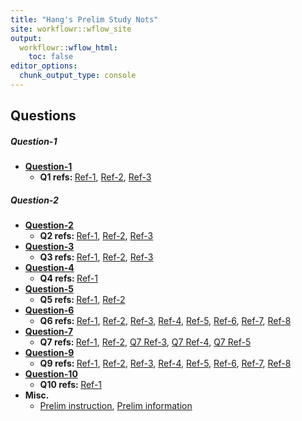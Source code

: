 ```yaml
---
title: "Hang's Prelim Study Nots"
site: workflowr::wflow_site
output:
  workflowr::wflow_html:
    toc: false
editor_options:
  chunk_output_type: console
---
```


## Questions

##### Question-1

- [**Question-1**](https://chenh19.github.io/prelim/GGSB_questions_2022/GGSB_Question_1/GGSB_Prelim_Question_1.pdf)
  - **Q1 refs: ** [Ref-1](https://chenh19.github.io/prelim/GGSB_questions_2022/GGSB_Question_1/Quesetion_1-Reference_1.pdf), 
                  [Ref-2](https://chenh19.github.io/prelim/GGSB_questions_2022/GGSB_Question_1/Quesetion_1-Reference_2.pdf), 
                  [Ref-3](https://chenh19.github.io/prelim/GGSB_questions_2022/GGSB_Question_1/Quesetion_1-Reference_3.pdf)


##### Question-2

- [**Question-2**](https://chenh19.github.io/prelim/GGSB_questions_2022/GGSB_Question_2/GGSB_Prelim_Question_2.pdf)
  - **Q2 refs: ** [Ref-1](https://chenh19.github.io/prelim/GGSB_questions_2022/GGSB_Question_2/Quesetion_2-Reference_1.pdf), 
                  [Ref-2](https://chenh19.github.io/prelim/GGSB_questions_2022/GGSB_Question_2/Quesetion_2-Reference_2.pdf), 
                  [Ref-3](https://chenh19.github.io/prelim/GGSB_questions_2022/GGSB_Question_2/Quesetion_2-Reference_3.pdf)

- [**Question-3**](https://chenh19.github.io/prelim/GGSB_questions_2022/GGSB_Question_3/GGSB_Prelim_Question_3.pdf)
  - **Q3 refs: ** [Ref-1](https://chenh19.github.io/prelim/GGSB_questions_2022/GGSB_Question_3/Quesetion_3-Reference_1.pdf), 
                  [Ref-2](https://chenh19.github.io/prelim/GGSB_questions_2022/GGSB_Question_3/Quesetion_3-Reference_2.pdf), 
                  [Ref-3](https://chenh19.github.io/prelim/GGSB_questions_2022/GGSB_Question_3/Quesetion_3-Reference_3.pdf)

- [**Question-4**](https://chenh19.github.io/prelim/GGSB_questions_2022/GGSB_Question_4/GGSB_Prelim_Question_4.pdf)
  - **Q4 refs: ** [Ref-1](https://chenh19.github.io/prelim/GGSB_questions_2022/GGSB_Question_4/Quesetion_4-Reference_1.pdf)

- [**Question-5**](https://chenh19.github.io/prelim/GGSB_questions_2022/GGSB_Question_5/GGSB_Prelim_Question_5.pdf)
  - **Q5 refs: ** [Ref-1](https://chenh19.github.io/prelim/GGSB_questions_2022/GGSB_Question_5/Quesetion_5-Reference_1.pdf), 
                  [Ref-2](https://chenh19.github.io/prelim/GGSB_questions_2022/GGSB_Question_5/Quesetion_5-Reference_2.pdf)

- [**Question-6**](https://chenh19.github.io/prelim/GGSB_questions_2022/GGSB_Question_6/GGSB_Prelim_Question_6.pdf)
  - **Q6 refs: ** [Ref-1](https://chenh19.github.io/prelim/GGSB_questions_2022/GGSB_Question_6/Quesetion_6-Reference_1.pdf), 
                  [Ref-2](https://chenh19.github.io/prelim/GGSB_questions_2022/GGSB_Question_6/Quesetion_6-Reference_2.pdf), 
                  [Ref-3](https://chenh19.github.io/prelim/GGSB_questions_2022/GGSB_Question_6/Quesetion_6-Reference_3.pdf), 
                  [Ref-4](https://chenh19.github.io/prelim/GGSB_questions_2022/GGSB_Question_6/Quesetion_6-Reference_4.pdf), 
                  [Ref-5](https://chenh19.github.io/prelim/GGSB_questions_2022/GGSB_Question_6/Quesetion_6-Reference_5.pdf), 
                  [Ref-6](https://chenh19.github.io/prelim/GGSB_questions_2022/GGSB_Question_6/Quesetion_6-Reference_6.pdf), 
                  [Ref-7](https://chenh19.github.io/prelim/GGSB_questions_2022/GGSB_Question_6/Quesetion_6-Reference_7.pdf), 
                  [Ref-8](https://chenh19.github.io/prelim/GGSB_questions_2022/GGSB_Question_6/Quesetion_6-Reference_8.pdf)

- [**Question-7**](https://chenh19.github.io/prelim/GGSB_questions_2022/GGSB_Question_7/GGSB_Prelim_Question_7.pdf)
  - **Q7 refs: ** [Ref-1](https://chenh19.github.io/prelim/GGSB_questions_2022/GGSB_Question_7/Quesetion_7-Reference_1.pdf), 
                  [Ref-2](https://chenh19.github.io/prelim/GGSB_questions_2022/GGSB_Question_7/Quesetion_7-Reference_2.pdf), 
                  [Q7 Ref-3](https://chenh19.github.io/prelim/GGSB_questions_2022/GGSB_Question_7/Quesetion_7-Reference_3.pdf), 
                  [Q7 Ref-4](https://chenh19.github.io/prelim/GGSB_questions_2022/GGSB_Question_7/Quesetion_7-Reference_4.pdf), 
                  [Q7 Ref-5](https://chenh19.github.io/prelim/GGSB_questions_2022/GGSB_Question_7/Quesetion_7-Reference_5.pdf)

- [**Question-9**](https://chenh19.github.io/prelim/GGSB_questions_2022/GGSB_Question_9/GGSB_Prelim_Question_9.pdf)
  - **Q9 refs: ** [Ref-1](https://chenh19.github.io/prelim/GGSB_questions_2022/GGSB_Question_9/Quesetion_9-Reference_1.pdf), 
                  [Ref-2](https://chenh19.github.io/prelim/GGSB_questions_2022/GGSB_Question_9/Quesetion_9-Reference_2.pdf), 
                  [Ref-3](https://chenh19.github.io/prelim/GGSB_questions_2022/GGSB_Question_9/Quesetion_9-Reference_3.pdf), 
                  [Ref-4](https://chenh19.github.io/prelim/GGSB_questions_2022/GGSB_Question_9/Quesetion_9-Reference_4.pdf), 
                  [Ref-5](https://chenh19.github.io/prelim/GGSB_questions_2022/GGSB_Question_9/Quesetion_9-Reference_5.pdf), 
                  [Ref-6](https://chenh19.github.io/prelim/GGSB_questions_2022/GGSB_Question_9/Quesetion_9-Reference_6.pdf), 
                  [Ref-7](https://chenh19.github.io/prelim/GGSB_questions_2022/GGSB_Question_9/Quesetion_9-Reference_7.pdf), 
                  [Ref-8](https://chenh19.github.io/prelim/GGSB_questions_2022/GGSB_Question_9/Quesetion_9-Reference_8.pdf)

- [**Question-10**](https://chenh19.github.io/prelim/GGSB_questions_2022/GGSB_Question_10/GGSB_Prelim_Question_10.pdf)
  - **Q10 refs: ** [Ref-1](https://chenh19.github.io/prelim/GGSB_questions_2022/GGSB_Question_10/Quesetion_10-Reference_1.pdf)

- **Misc.**
  - [Prelim instruction](https://chenh19.github.io/prelim/GGSB_questions_2022/MISC/GGSB_Prelim_Exam_Instructions.pdf), 
    [Prelim information](https://chenh19.github.io/prelim/GGSB_questions_2022/MISC/PrelimExam_Information_from_GGSB_Handbook.pdf)
